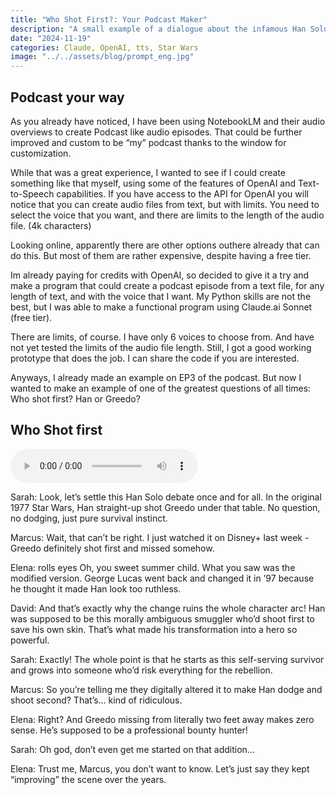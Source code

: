 ```yaml
---
title: "Who Shot First?: Your Podcast Maker"
description: "A small example of a dialogue about the infamous Han Solo debate AI-generated, and AI rendered."
date: "2024-11-19"
categories: Claude, OpenAI, tts, Star Wars
image: "../../assets/blog/prompt_eng.jpg"
---
```


## Podcast your way

As you already have noticed, I have been using NotebookLM and their audio overviews to create Podcast like audio episodes. That could be further improved and custom to be "my" podcast thanks to the window for customization.

While that was a great experience, I wanted to see if I could create something like that myself, using some of the features of OpenAI and Text-to-Speech capabilities. If you have access to the API for OpenAI you will notice that you can create audio files from text, but with limits. You need to select the voice that you want, and there are limits to the length of the audio file. (4k characters)

Looking online, apparently there are other options outhere already that can do this. But most of them are rather expensive, despite having a free tier.

Im already paying for credits with OpenAI, so decided to give it a try and make a program that could create a podcast episode from a text file, for any length of text, and with the voice that I want. My Python skills are not the best, but I was able to make a functional program using Claude.ai Sonnet (free tier).

There are limits, of course. I have only 6 voices to choose from. And have not yet tested the limits of the audio file length. Still, I got a good working prototype that does the job. I can share the code if you are interested.

Anyways, I already made an example on EP3 of the podcast. But now I wanted to make an example of one of the greatest questions of all times: Who shot first? Han or Greedo?

## Who Shot first

<div class="audio-player">
   <audio controls>
   <source src="https://github.com/RMindMeld/podcast_asset/blob/main/who-shot-first.mp3" type="audio/mpeg">
   Your browser does not support the audio element.
   </audio>
</div> 

Sarah: Look, let's settle this Han Solo debate once and for all. In the original 1977 Star Wars, Han straight-up shot Greedo under that table. No question, no dodging, just pure survival instinct.

Marcus: Wait, that can't be right. I just watched it on Disney+ last week - Greedo definitely shot first and missed somehow.

Elena: rolls eyes Oh, you sweet summer child. What you saw was the modified version. George Lucas went back and changed it in '97 because he thought it made Han look too ruthless.

David: And that's exactly why the change ruins the whole character arc! Han was supposed to be this morally ambiguous smuggler who'd shoot first to save his own skin. That's what made his transformation into a hero so powerful.

Sarah: Exactly! The whole point is that he starts as this self-serving survivor and grows into someone who'd risk everything for the rebellion.

Marcus: So you're telling me they digitally altered it to make Han dodge and shoot second? That's... kind of ridiculous.

Elena: Right? And Greedo missing from literally two feet away makes zero sense. He's supposed to be a professional bounty hunter!

Sarah: Oh god, don't even get me started on that addition...

Elena: Trust me, Marcus, you don't want to know. Let's just say they kept "improving" the scene over the years.